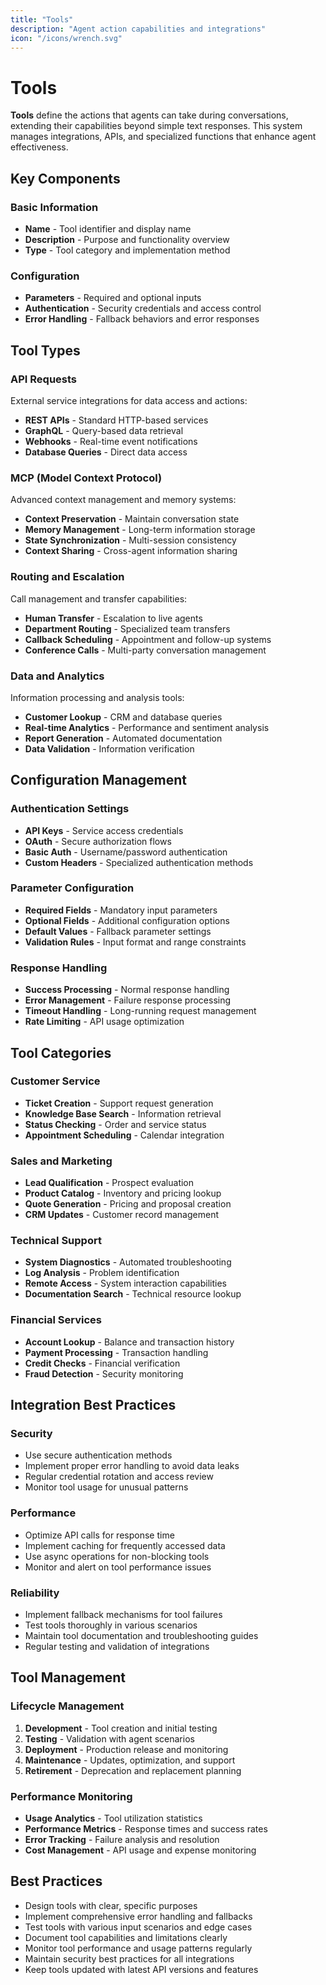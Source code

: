 ```yaml
---
title: "Tools"
description: "Agent action capabilities and integrations"
icon: "/icons/wrench.svg"
---
```


# Tools

**Tools** define the actions that agents can take during conversations, extending their capabilities beyond simple text responses. This system manages integrations, APIs, and specialized functions that enhance agent effectiveness.

## Key Components

### Basic Information
- **Name** - Tool identifier and display name
- **Description** - Purpose and functionality overview
- **Type** - Tool category and implementation method

### Configuration
- **Parameters** - Required and optional inputs
- **Authentication** - Security credentials and access control
- **Error Handling** - Fallback behaviors and error responses

## Tool Types

### API Requests
External service integrations for data access and actions:
- **REST APIs** - Standard HTTP-based services
- **GraphQL** - Query-based data retrieval
- **Webhooks** - Real-time event notifications
- **Database Queries** - Direct data access

### MCP (Model Context Protocol)
Advanced context management and memory systems:
- **Context Preservation** - Maintain conversation state
- **Memory Management** - Long-term information storage
- **State Synchronization** - Multi-session consistency
- **Context Sharing** - Cross-agent information sharing

### Routing and Escalation
Call management and transfer capabilities:
- **Human Transfer** - Escalation to live agents
- **Department Routing** - Specialized team transfers
- **Callback Scheduling** - Appointment and follow-up systems
- **Conference Calls** - Multi-party conversation management

### Data and Analytics
Information processing and analysis tools:
- **Customer Lookup** - CRM and database queries
- **Real-time Analytics** - Performance and sentiment analysis
- **Report Generation** - Automated documentation
- **Data Validation** - Information verification

## Configuration Management

### Authentication Settings
- **API Keys** - Service access credentials
- **OAuth** - Secure authorization flows
- **Basic Auth** - Username/password authentication
- **Custom Headers** - Specialized authentication methods

### Parameter Configuration
- **Required Fields** - Mandatory input parameters
- **Optional Fields** - Additional configuration options
- **Default Values** - Fallback parameter settings
- **Validation Rules** - Input format and range constraints

### Response Handling
- **Success Processing** - Normal response handling
- **Error Management** - Failure response processing
- **Timeout Handling** - Long-running request management
- **Rate Limiting** - API usage optimization

## Tool Categories

### Customer Service
- **Ticket Creation** - Support request generation
- **Knowledge Base Search** - Information retrieval
- **Status Checking** - Order and service status
- **Appointment Scheduling** - Calendar integration

### Sales and Marketing
- **Lead Qualification** - Prospect evaluation
- **Product Catalog** - Inventory and pricing lookup
- **Quote Generation** - Pricing and proposal creation
- **CRM Updates** - Customer record management

### Technical Support
- **System Diagnostics** - Automated troubleshooting
- **Log Analysis** - Problem identification
- **Remote Access** - System interaction capabilities
- **Documentation Search** - Technical resource lookup

### Financial Services
- **Account Lookup** - Balance and transaction history
- **Payment Processing** - Transaction handling
- **Credit Checks** - Financial verification
- **Fraud Detection** - Security monitoring

## Integration Best Practices

### Security
- Use secure authentication methods
- Implement proper error handling to avoid data leaks
- Regular credential rotation and access review
- Monitor tool usage for unusual patterns

### Performance
- Optimize API calls for response time
- Implement caching for frequently accessed data
- Use async operations for non-blocking tools
- Monitor and alert on tool performance issues

### Reliability
- Implement fallback mechanisms for tool failures
- Test tools thoroughly in various scenarios
- Maintain tool documentation and troubleshooting guides
- Regular testing and validation of integrations

## Tool Management

### Lifecycle Management
1. **Development** - Tool creation and initial testing
2. **Testing** - Validation with agent scenarios
3. **Deployment** - Production release and monitoring
4. **Maintenance** - Updates, optimization, and support
5. **Retirement** - Deprecation and replacement planning

### Performance Monitoring
- **Usage Analytics** - Tool utilization statistics
- **Performance Metrics** - Response times and success rates
- **Error Tracking** - Failure analysis and resolution
- **Cost Management** - API usage and expense monitoring

## Best Practices

- Design tools with clear, specific purposes
- Implement comprehensive error handling and fallbacks
- Test tools with various input scenarios and edge cases
- Document tool capabilities and limitations clearly
- Monitor tool performance and usage patterns regularly
- Maintain security best practices for all integrations
- Keep tools updated with latest API versions and features
